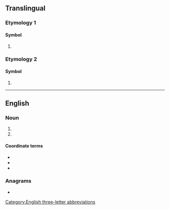 ==Translingual==

===Etymology 1===

====Symbol====
{{mul-symbol}}

# {{IATA|Ampara Airport||Ampara||Eastern Province, Sri Lanka|Eastern Province|Sri Lanka}}

===Etymology 2===

====Symbol====
{{mul-symbol}}

# {{ISO 4217|hist=1|Andorran peseta|to=2003}}

----

==English==

===Noun===
{{en-noun|-}}

# {{initialism of|en|adenosine diphosphate}}
# {{abbreviation of|en|adposition}}

====Coordinate terms====
* {{l|en|A}}
* {{l|en|AMP}}
* {{l|en|ATP}}

===Anagrams===
* {{anagrams|en|a=adp|APD|DPA|PDA|dap|pad}}

[[Category:English three-letter abbreviations]]